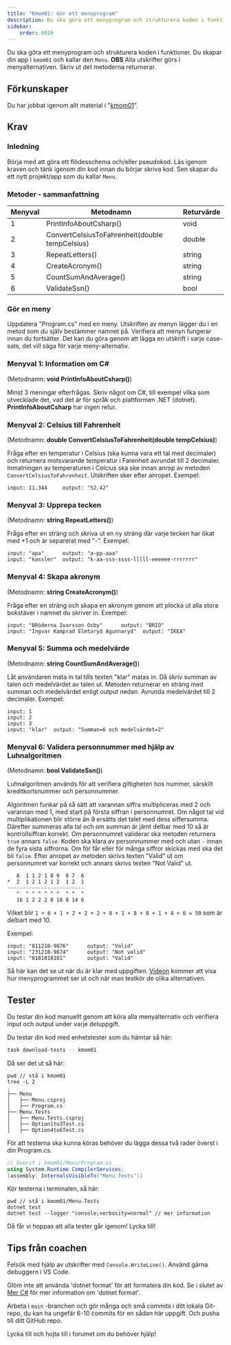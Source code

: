 ```yaml
---
title: "Kmom01: Gör ett menyprogram"
description: Du ska göra ett menyprogram och strukturera koden i funktioner.
sidebar:
    order: 0010
---
```


Du ska göra ett menyprogram och strukturera koden i funktioner. Du skapar din app i `kmom01` och kallar den `Menu`.
**OBS** Alla utskrifter görs i menyalternativen. Skriv ut det metoderna returnerar.

## Förkunskaper

Du har jobbat igenom allt material i "[kmom01](/website/kmom/kmom01)".

## Krav

### Inledning

Börja med att göra ett flödesschema och/eller pseudokod. Läs igenom kraven och tänk igenom din kod innan du börjar skriva kod. Sen skapar du ett nytt projekt/app som du kallar `Menu`.

### Metoder - sammanfattning

| Menyval | Metodnamn              | Returvärde  |
|---------|------------------------|-------------|
|    1    | PrintInfoAboutCsharp() | void      |
|    2    | ConvertCelsiusToFahrenheit(double tempCelsius) | double |
|    3    | RepeatLetters()        | string      |
|    4    | CreateAcronym()        | string      |
|    5    | CountSumAndAverage()   | string      |
|    6    | ValidateSsn()          | bool      |

### Gör en meny

Uppdatera "Program.cs" med en meny. Utskriften av menyn lägger du i en metod som du själv bestämmer namnet på. Verifiera att menyn fungerar innan du fortsätter. Det kan du göra genom att lägga en utskrift i varje case-sats, det vill säga för varje meny-alternativ.

### Menyval 1: Information om C#

(Metodnamn: **void PrintInfoAboutCsharp()**)

Minst 3 meningar efterfrågas. Skriv något om C#, till exempel vilka som utvecklade det, vad det är för språk och plattformen .NET (dotnet). **PrintInfoAboutCsharp** har ingen retur.

### Menyval 2: Celsius till Fahrenheit

(Metodnamn: **double ConvertCelsiusToFahrenheit(double tempCelsius)**)

Fråga efter en temperatur i Celsius (ska kunna vara ett tal med decimaler) och returnera motsvarande temperatur i Farenheit avrundat till 2 decimaler. Inmatningen av temperaturen i Celcius ska ske innan anrop av metoden `ConvertCelsiusToFahrenheit`. Utskriften sker efter anropet. Exempel:

```text
input: 11.344     output: "52.42"
```

### Menyval 3: Upprepa tecken

(Metodnamn: **string RepeatLetters()**)

Fråga efter en sträng och skriva ut en ny sträng där varje tecken har ökat med +1 och är separerat med "-". Exempel:

```text
input: "apa"      output: "a-pp-aaa"
input: "kassler"  output: "k-aa-sss-ssss-lllll-eeeeee-rrrrrrr"
```

### Menyval 4: Skapa akronym

(Metodnamn: **string CreateAcronym()**)

Fråga efter en sträng och skapa en akronym genom att plocka ut alla stora bokstäver i namnet du skriver in. Exempel:

```text
input: "BRöderna Ivarsson Osby"      output: "BRIO"
input: "Ingvar Kamprad Elmtaryd Agunnaryd"  output: "IKEA"
```

### Menyval 5: Summa och medelvärde

(Metodnamn: **string CountSumAndAverage()**)

Låt användaren mata in tal tills texten "klar" matas in. Då skriv summan av talen och medelvärdet av talen ut. Metoden returnerar en sträng med summan och medelvärdet enligt output nedan. Avrunda medelvärdet till 2 decimaler. Exempel:

```text
input: 1
input: 2
input: 3
input: "klar"  output: "Summan=6 och medelvärdet=2"
```

### Menyval 6: Validera personnummer med hjälp av Luhnalgoritmen

(Metodnamn: **bool ValidateSsn()**)

Luhnalgoritmen används för att verifiera giltigheten hos nummer, särskilt kreditkortsnummer och personnummer.

Algoritmen funkar på så sätt att varannan siffra multipliceras med 2 och varannan med 1, med start på första siffran i personnumret. Om något tal vid multiplikationen blir större än 9 ersätts det talet med dess siffersumma. Därefter summeras alla tal och om summan är jämt delbar med 10 så är kontrollsiffran korrekt. Om personnumret validerar ska metoden returnera `true` annars `false`. Koden ska klara av personnummer med och utan `-` innan de fyra sista siffrorna. Om för får eller för många siffror skickas med ska det bli `false`. Efter anropet av metoden skrivs texten "Valid" ut om personnumret var korrekt och annars skrivs texten "Not Valid" ut.

```text
   8  1 1 2 1 8 9  8 7  6
*  2  1 2 1 2 1 2  1 2  1
-------------------------
   ^  ^ ^ ^ ^ ^ ^  ^ ^  ^
   16 1 2 2 2 8 18 8 14 6
```

Vilket blir `1 + 6 + 1 + 2 + 2 + 2 + 8 + 1 + 8 + 8 + 1 + 4 + 6 = 50` som är delbart med 10.

Exempel:

```text
input: "811218-9876"      output: "Valid"    
input: "231218-9874"      output: "Not valid"    
input: "8181818181"       output: "Valid"    
```

Så här kan det se ut när du är klar med uppgiften. [Videon](https://www.youtube.com/channel/UCxX3bcidovf5MDLeXMcbDyg) kommer att visa hur menyprogrammet ser ut och när man testkör de olika alternativen.

## Tester

Du testar din kod manuellt genom att köra alla menyalternativ och verifiera input och output under varje deluppgift.

Du testar din kod med enhetstester som du hämtar så här:

```bash
task download-tests -- kmom01
```

Då ser det ut så här:

```shell
pwd // stå i kmom01
tree -L 2
.
├── Menu
│   ├── Menu.csproj
│   ├── Program.cs
├── Menu.Tests
│   ├── Menu.Tests.csproj
│   ├── Option1to3Test.cs
│   ├── Option4to6Test.cs
```

För att testerna ska kunna köras behöver du lägga dessa två rader överst i din Program.cs.

```csharp
// Överst i kmom01/Menu/Program.cs
using System.Runtime.CompilerServices;
[assembly: InternalsVisibleTo("Menu.Tests")]
```

Kör testerna i terminalen, så här:

```shell
pwd // stå i kmom01/Menu.Tests
dotnet test
dotnet test --logger "console;verbosity=normal" // mer information
```

Då får vi hoppas att alla tester går igenom! Lycka till!

## Tips från coachen

Felsök med hjälp av utskrifter med `Console.WriteLine()`. Använd gärna debuggern i VS Code.

Glöm inte att använda 'dotnet format' för att formatera din kod. Se i slutet av [Mer C#](./../Kunskap/MerCsharp.md) för mer information om 'dotnet format'.

Arbeta i `main` -branchen och gör många och små commits i ditt lokala Git-repo, du kan ha ungefär 6-10 commits för en sådan här uppgift. Och pusha till ditt GitHub repo.

Lycka till och hojta till i forumet om du behöver hjälp!
